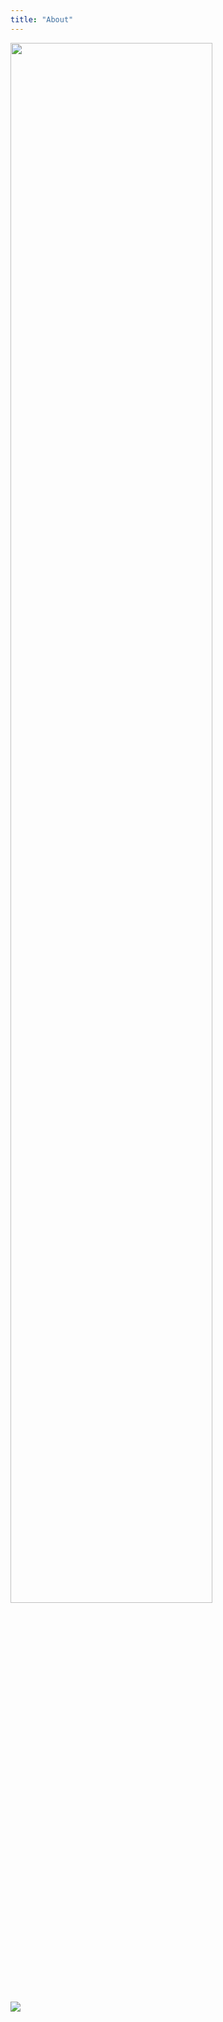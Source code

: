 ```yaml
---
title: "About"
---
```


![](Images/about.PNG){fig-align="center" width="80%"}

[![](Images/ga.png)](https://isss624-kytjy.netlify.app/)
